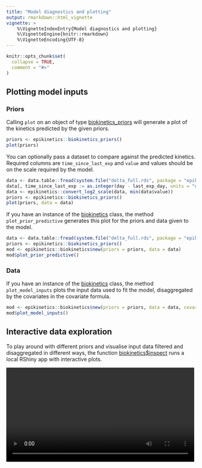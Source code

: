 ```yaml
---
title: "Model diagnostics and plotting"
output: rmarkdown::html_vignette
vignette: >
    %\VignetteIndexEntry{Model diagnostics and plotting}
    %\VignetteEngine{knitr::rmarkdown}
    %\VignetteEncoding{UTF-8}
---
```


```r
knitr::opts_chunk$set(
  collapse = TRUE,
  comment = "#>"
)
```

## Plotting model inputs

### Priors
Calling `plot` on an object of type [biokinetics_priors](../reference/biokinetics_priors.html) will generate
a plot of the kinetics predicted by the given priors.

```r
priors <- epikinetics::biokinetics_priors()
plot(priors)
```

You can optionally pass a dataset to compare against the predicted kinetics. Required columns are
`time_since_last_exp` and `value` and values should be on the scale required by the model.

```r
data <- data.table::fread(system.file("delta_full.rds", package = "epikinetics"))
data[, time_since_last_exp := as.integer(day - last_exp_day, units = "days")]
data <- epikinetics::convert_log2_scale(data, min(data$value))
priors <- epikinetics::biokinetics_priors()
plot(priors, data = data)
```

If you have an instance of the [biokinetics](../reference/biokinetics.html) class, the method `plot_prior_predictive`
generates this plot for the priors and data given to the model.

```r
data <- data.table::fread(system.file("delta_full.rds", package = "epikinetics"))
priors <- epikinetics::biokinetics_priors()
mod <- epikinetics::biokinetics$new(priors = priors, data = data)
mod$plot_prior_predictive()
```

### Data

If you have an instance of the [biokinetics](../reference/biokinetics.html) class, the method `plot_model_inputs`
plots the input data used to fit the model, disaggregated by the covariates in the covariate formula.

```r
mod <- epikinetics::biokinetics$new(priors = priors, data = data, covariate_formula = ~0 + infection_history)
mod$plot_model_inputs()
```

## Interactive data exploration

To play around with different priors and visualise input data filtered and disaggregated in different ways,
the function [biokinetics$inspect](../reference/biokinetics.html#method-biokinetics-inspect) runs a local RShiny app with interactive plots.

<video width="500" controls>
<source src="shiny.webm" type="video/webm">
Your browser does not support the video tag.
</video>